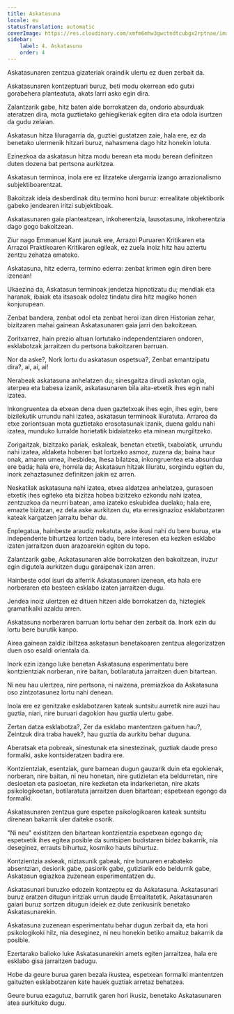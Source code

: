 ```yaml
---
title: Askatasuna
locale: eu
statusTranslation: automatic
coverImage: https://res.cloudinary.com/xmfm6mhw3gwctndtcubgx2rptnae/image/upload/v1741354419/small_cover_la_gran_rebelion_28716e29d2.webp
sidebar:
    label: 4. Askatasuna
    order: 4
---
```

Askatasunaren zentzua gizateriak oraindik ulertu ez duen zerbait da.

Askatasunaren kontzeptuari buruz, beti modu okerrean edo gutxi gorabehera planteatuta, akats larri asko egin dira.

Zalantzarik gabe, hitz baten alde borrokatzen da, ondorio absurduak ateratzen dira, mota guztietako gehiegikeriak egiten dira eta odola isurtzen da gudu zelaian.

Askatasun hitza liluragarria da, guztiei gustatzen zaie, hala ere, ez da benetako ulermenik hitzari buruz, nahasmena dago hitz honekin lotuta.

Ezinezkoa da askatasun hitza modu berean eta modu berean definitzen duten dozena bat pertsona aurkitzea.

Askatasun terminoa, inola ere ez litzateke ulergarria izango arrazionalismo subjektiboarentzat.

Bakoitzak ideia desberdinak ditu termino honi buruz: errealitate objektiborik gabeko jendearen iritzi subjektiboak.

Askatasunaren gaia planteatzean, inkoherentzia, lausotasuna, inkoherentzia dago gogo bakoitzean.

Ziur nago Emmanuel Kant jaunak ere, Arrazoi Puruaren Kritikaren eta Arrazoi Praktikoaren Kritikaren egileak, ez zuela inoiz hitz hau aztertu zentzu zehatza emateko.

Askatasuna, hitz ederra, termino ederra: zenbat krimen egin diren bere izenean!

Ukaezina da, Askatasun terminoak jendetza hipnotizatu du; mendiak eta haranak, ibaiak eta itsasoak odolez tindatu dira hitz magiko honen konjurupean.

Zenbat bandera, zenbat odol eta zenbat heroi izan diren Historian zehar, bizitzaren mahai gainean Askatasunaren gaia jarri den bakoitzean.

Zoritxarrez, hain prezio altuan lortutako independentziaren ondoren, esklabotzak jarraitzen du pertsona bakoitzaren barruan.

Nor da aske?, Nork lortu du askatasun ospetsua?, Zenbat emantzipatu dira?, ai, ai, ai!

Nerabeak askatasuna anhelatzen du; sinesgaitza dirudi askotan ogia, aterpea eta babesa izanik, askatasunaren bila aita-etxetik ihes egin nahi izatea.

Inkongruentea da etxean dena duen gaztetxoak ihes egin, ihes egin, bere bizilekutik urrundu nahi izatea, askatasun terminoak liluratuta. Arraroa da etxe zoriontsuan mota guztietako erosotasunak izanik, duena galdu nahi izatea, munduko lurralde horietatik bidaiatzeko eta minean murgiltzeko.

Zorigaitzak, bizitzako pariak, eskaleak, benetan etxetik, txabolatik, urrundu nahi izatea, aldaketa hoberen bat lortzeko asmoz, zuzena da; baina haur onak, amaren umea, ihesbidea, ihesa bilatzea, inkongruentea eta absurdua ere bada; hala ere, horrela da; Askatasun hitzak liluratu, sorgindu egiten du, inork zehaztasunez definitzen jakin ez arren.

Neskatilak askatasuna nahi izatea, etxea aldatzea anhelatzea, gurasoen etxetik ihes egiteko eta bizitza hobea bizitzeko ezkondu nahi izatea, zentzuzkoa da neurri batean, ama izateko eskubidea duelako; hala ere, emazte bizitzan, ez dela aske aurkitzen du, eta erresignazioz esklabotzaren kateak kargatzen jarraitu behar du.

Enplegatua, hainbeste araudiz nekatuta, aske ikusi nahi du bere burua, eta independente bihurtzea lortzen badu, bere interesen eta kezken esklabo izaten jarraitzen duen arazoarekin egiten du topo.

Zalantzarik gabe, Askatasunaren alde borrokatzen den bakoitzean, iruzur egin digutela aurkitzen dugu garaipenak izan arren.

Hainbeste odol isuri da alferrik Askatasunaren izenean, eta hala ere norberaren eta besteen esklabo izaten jarraitzen dugu.

Jendea inoiz ulertzen ez dituen hitzen alde borrokatzen da, hiztegiek gramatikalki azaldu arren.

Askatasuna norberaren barruan lortu behar den zerbait da. Inork ezin du lortu bere burutik kanpo.

Airea gainean zaldiz ibiltzea askatasun benetakoaren zentzua alegorizatzen duen oso esaldi orientala da.

Inork ezin izango luke benetan Askatasuna esperimentatu bere kontzientziak norberan, nire baitan, botilaratuta jarraitzen duen bitartean.

Ni neu hau ulertzea, nire pertsona, ni naizena, premiazkoa da Askatasuna oso zintzotasunez lortu nahi denean.

Inola ere ez genitzake esklabotzaren kateak suntsitu aurretik nire auzi hau guztia, niari, nire buruari dagokion hau guztia ulertu gabe.

Zertan datza esklabotza?, Zer da esklabo mantentzen gaituen hau?, Zeintzuk dira traba hauek?, hau guztia da aurkitu behar duguna.

Aberatsak eta pobreak, sinestunak eta sinestezinak, guztiak daude preso formalki, aske kontsideratzen badira ere.

Kontzientziak, esentziak, gure barnean dugun gauzarik duin eta egokienak, norberan, nire baitan, ni neu honetan, nire gutizietan eta beldurretan, nire desioetan eta pasioetan, nire kezketan eta indarkerietan, nire akats psikologikoetan, botilaratuta jarraitzen duen bitartean; espetxean egongo da formalki.

Askatasunaren zentzua gure espetxe psikologikoaren kateak suntsitu direnean bakarrik uler daiteke osorik.

"Ni neu" existitzen den bitartean kontzientzia espetxean egongo da; espetxetik ihes egitea posible da suntsipen budistaren bidez bakarrik, nia deseginez, errauts bihurtuz, kosmiko hauts bihurtuz.

Kontzientzia askeak, niztasunik gabeak, nire buruaren erabateko absentzian, desiorik gabe, pasiorik gabe, gutiziarik edo beldurrik gabe, Askatasun egiazkoa zuzenean esperimentatzen du.

Askatasunari buruzko edozein kontzeptu ez da Askatasuna. Askatasunari buruz eratzen ditugun iritziak urrun daude Errealitatetik. Askatasunaren gaiari buruz sortzen ditugun ideiek ez dute zerikusirik benetako Askatasunarekin.

Askatasuna zuzenean esperimentatu behar dugun zerbait da, eta hori psikologikoki hilz, nia deseginez, ni neu honekin betiko amaituz bakarrik da posible.

Ezertarako balioko luke Askatasunarekin amets egiten jarraitzea, hala ere esklabo gisa jarraitzen badugu.

Hobe da geure burua garen bezala ikustea, espetxean formalki mantentzen gaituzten esklabotzaren kate hauek guztiak arretaz behatzea.

Geure burua ezagutuz, barrutik garen hori ikusiz, benetako Askatasunaren atea aurkituko dugu.

